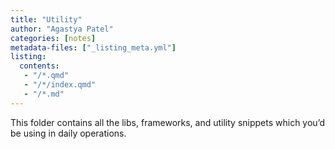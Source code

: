 ```yaml
---
title: "Utility"
author: "Agastya Patel"
categories: [notes]
metadata-files: ["_listing_meta.yml"]
listing:
  contents: 
   - "/*.qmd"
   - "/*/index.qmd"
   - "/*.md"
---
```


This folder contains all the libs, frameworks, and utility snippets which you'd be using in daily operations.

